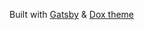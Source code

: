 Built with [Gatsby](https://www.gatsbyjs.org) & [Dox theme](https://github.com/MunifTanjim/gatsby-theme-dox) 
